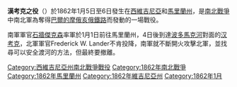 {{Unreferenced|time=2020-10-31T02:44:25+00:00}}
'''漢考克之役'''（{{lang-en|Battle of Hancock}}）於1862年1月5日至6日發生在[[西維吉尼亞|西維吉尼亞]]和[[馬里蘭州|馬里蘭州]]，是[[南北戰爭|南北戰爭]]中南北軍為奪得[[巴爾的摩俄亥俄鐵路|巴爾的摩俄亥俄鐵路]]而發動的一場戰役。

南軍軍官[[石牆傑克森|石牆傑克森]]率軍於1月1日前往馬里蘭州，4日後到達[[波多馬克河|波多馬克河]]對面的[[汉考克_(马里兰州)|汉考克]]，北軍軍官Frederick W. Lander不肯投降，南軍就不斷開火攻擊北軍，並找尋可以安全渡河的方法，但最終要撤離。

{{Authority control}}

{{DEFAULTSORT:Hancock, Battle Of}}
[[Category:西維吉尼亞州南北戰爭戰役|Category:西維吉尼亞州南北戰爭戰役]]
[[Category:1862年南北戰爭|Category:1862年南北戰爭]]
[[Category:1862年馬里蘭州|Category:1862年馬里蘭州]]
[[Category:1862年維吉尼亞州|Category:1862年維吉尼亞州]]
[[Category:1862年1月|Category:1862年1月]]

{{War-stub}}